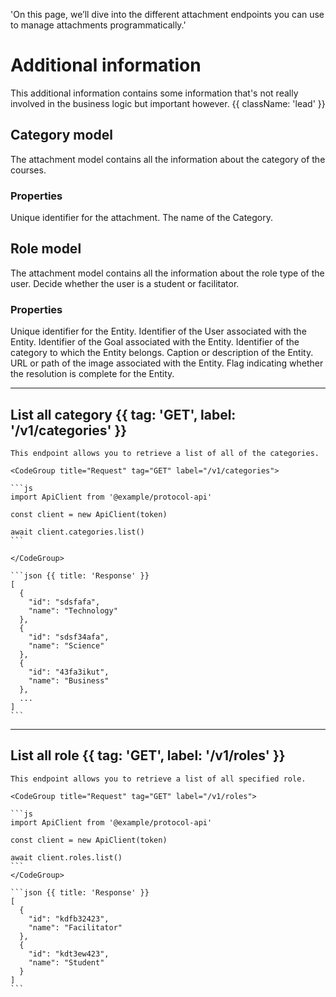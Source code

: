   'On this page, we’ll dive into the different attachment endpoints you can use to manage attachments programmatically.'

# Additional information

This additional information contains some information that's not really involved in the business logic but important however. {{ className: 'lead' }}

## Category model 

The attachment model contains all the information about the category of the courses.

### Properties

<Properties>
  <Property name="id" type="string">
    Unique identifier for the attachment.
  </Property>
  <Property name="name" type="string">
    The name of the Category.
  </Property>
</Properties>

## Role model

The attachment model contains all the information about the role type of the user. Decide whether the user is a student or facilitator.

### Properties

<Properties>
  <Property name="id" type="string">
    Unique identifier for the Entity.
  </Property>
  <Property name="user_id" type="string">
    Identifier of the User associated with the Entity.
  </Property>
  <Property name="goal_id" type="string">
    Identifier of the Goal associated with the Entity.
  </Property>
  <Property name="category_id" type="string">
    Identifier of the category to which the Entity belongs.
  </Property>
  <Property name="caption" type="string">
    Caption or description of the Entity.
  </Property>
  <Property name="image" type="string">
    URL or path of the image associated with the Entity.
  </Property>
  <Property name="isCompleteResolution" type="boolean">
    Flag indicating whether the resolution is complete for the Entity.
  </Property>
</Properties>



---

## List all category {{ tag: 'GET', label: '/v1/categories' }}

<Row>
  <Col>

    This endpoint allows you to retrieve a list of all of the categories.
  </Col>
  <Col sticky>

    <CodeGroup title="Request" tag="GET" label="/v1/categories">

    ```js
    import ApiClient from '@example/protocol-api'

    const client = new ApiClient(token)

    await client.categories.list()
    ```

    </CodeGroup>

    ```json {{ title: 'Response' }}
    [
      {
        "id": "sdsfafa",
        "name": "Technology"
      },
      {
        "id": "sdsf34afa",
        "name": "Science"
      },
      {
        "id": "43fa3ikut",
        "name": "Business"
      },
      ...
    ]
    ```

  </Col>
</Row>

---

## List all role {{ tag: 'GET', label: '/v1/roles' }}

<Row>
  <Col>

    This endpoint allows you to retrieve a list of all specified role.  
  </Col>
  <Col sticky>

    <CodeGroup title="Request" tag="GET" label="/v1/roles">

    ```js
    import ApiClient from '@example/protocol-api'

    const client = new ApiClient(token)

    await client.roles.list()
    ```
    </CodeGroup>

    ```json {{ title: 'Response' }}
    [
      {
        "id": "kdfb32423",
        "name": "Facilitator"
      },
      {
        "id": "kdt3ew423",
        "name": "Student"
      }
    ]
    ```

  </Col>
</Row>


